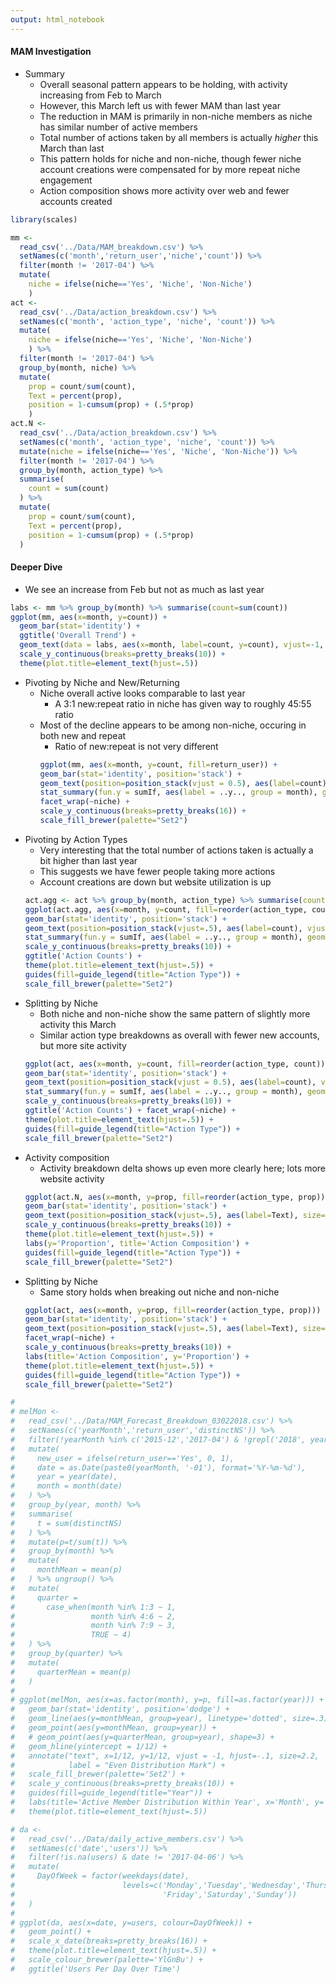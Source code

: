 ```yaml
---
output: html_notebook
---
```


#### MAM Investigation

* Summary
	* Overall seasonal pattern appears to be holding, with activity increasing from Feb to March
	* However, this March left us with fewer MAM than last year
	* The reduction in MAM is primarily in non-niche members as niche has similar number of active members
	* Total number of actions taken by all members is actually *higher* this March than last
	* This pattern holds for niche and non-niche, though fewer niche account creations were compensated for by more repeat niche engagement
	* Action composition shows more activity over web and fewer accounts created

```r
library(scales)

mm <- 
  read_csv('../Data/MAM_breakdown.csv') %>% 
  setNames(c('month','return_user','niche','count')) %>% 
  filter(month != '2017-04') %>% 
  mutate(
    niche = ifelse(niche=='Yes', 'Niche', 'Non-Niche')
    ) 
act <- 
  read_csv('../Data/action_breakdown.csv') %>% 
  setNames(c('month', 'action_type', 'niche', 'count')) %>% 
  mutate(
    niche = ifelse(niche=='Yes', 'Niche', 'Non-Niche')
    ) %>% 
  filter(month != '2017-04') %>% 
  group_by(month, niche) %>% 
  mutate(
    prop = count/sum(count),
    Text = percent(prop), 
    position = 1-cumsum(prop) + (.5*prop)
    )
act.N <- 
  read_csv('../Data/action_breakdown.csv') %>% 
  setNames(c('month', 'action_type', 'niche', 'count')) %>% 
  mutate(niche = ifelse(niche=='Yes', 'Niche', 'Non-Niche')) %>% 
  filter(month != '2017-04') %>% 
  group_by(month, action_type) %>% 
  summarise(
    count = sum(count)
  ) %>% 
  mutate(
    prop = count/sum(count),
    Text = percent(prop), 
    position = 1-cumsum(prop) + (.5*prop)
  )
```

#### Deeper Dive

* We see an increase from Feb but not as much as last year
```r
labs <- mm %>% group_by(month) %>% summarise(count=sum(count))
ggplot(mm, aes(x=month, y=count)) + 
  geom_bar(stat='identity') + 
  ggtitle('Overall Trend') + 
  geom_text(data = labs, aes(x=month, label=count, y=count), vjust=-1, size=2.5) + 
  scale_y_continuous(breaks=pretty_breaks(10)) + 
  theme(plot.title=element_text(hjust=.5)) 
```
* Pivoting by Niche and New/Returning
	* Niche overall active looks comparable to last year
	  * A 3:1 new:repeat ratio in niche has given way to roughly 45:55 ratio
	* Most of the decline appears to be among non-niche, occuring in both new and repeat
	  * Ratio of new:repeat is not very different
```r
ggplot(mm, aes(x=month, y=count, fill=return_user)) + 
  geom_bar(stat='identity', position='stack') + 
  geom_text(position=position_stack(vjust = 0.5), aes(label=count), size=2.5) +
  stat_summary(fun.y = sumIf, aes(label = ..y.., group = month), geom = "text", vjust=-.2) +
  facet_wrap(~niche) + 
  scale_y_continuous(breaks=pretty_breaks(16)) +
  scale_fill_brewer(palette="Set2")
```
* Pivoting by Action Types
	* Very interesting that the total number of actions taken is actually a bit higher than last year
	* This suggests we have fewer people taking more actions
	* Account creations are down but website utilization is up
```r
act.agg <- act %>% group_by(month, action_type) %>% summarise(count = sum(count))
ggplot(act.agg, aes(x=month, y=count, fill=reorder(action_type, count))) + 
  geom_bar(stat='identity', position='stack') + 
  geom_text(position=position_stack(vjust=.5), aes(label=count), vjust=0, size=2.5) +
  stat_summary(fun.y = sumIf, aes(label = ..y.., group = month), geom = "text", vjust=-.2) +
  scale_y_continuous(breaks=pretty_breaks(10)) + 
  ggtitle('Action Counts') + 
  theme(plot.title=element_text(hjust=.5)) + 
  guides(fill=guide_legend(title="Action Type")) +
  scale_fill_brewer(palette="Set2")
```
* Splitting by Niche
  * Both niche and non-niche show the same pattern of slightly more activity this March
  * Similar action type breakdowns as overall with fewer new accounts, but more site activity
```r
ggplot(act, aes(x=month, y=count, fill=reorder(action_type, count))) + 
  geom_bar(stat='identity', position='stack') + 
  geom_text(position=position_stack(vjust = 0.5), aes(label=count), vjust=0, size=2.5) +
  stat_summary(fun.y = sumIf, aes(label = ..y.., group = month), geom = "text", vjust=-.3) +
  scale_y_continuous(breaks=pretty_breaks(10)) + 
  ggtitle('Action Counts') + facet_wrap(~niche) + 
  theme(plot.title=element_text(hjust=.5)) + 
  guides(fill=guide_legend(title="Action Type")) +
  scale_fill_brewer(palette="Set2")
```
* Activity composition 
  * Activity breakdown delta shows up even more clearly here; lots more website activity
```r
ggplot(act.N, aes(x=month, y=prop, fill=reorder(action_type, prop))) + 
  geom_bar(stat='identity', position='stack') + 
  geom_text(position=position_stack(vjust=.5), aes(label=Text), size=2.5) +
  scale_y_continuous(breaks=pretty_breaks(10)) + 
  theme(plot.title=element_text(hjust=.5)) + 
  labs(y='Proportion', title='Action Composition') +
  guides(fill=guide_legend(title="Action Type")) +
  scale_fill_brewer(palette="Set2")
```
* Splitting by Niche
  * Same story holds when breaking out niche and non-niche
```r
ggplot(act, aes(x=month, y=prop, fill=reorder(action_type, prop))) + 
  geom_bar(stat='identity', position='stack') + 
  geom_text(position=position_stack(vjust=.5), aes(label=Text), size=3) +
  facet_wrap(~niche) + 
  scale_y_continuous(breaks=pretty_breaks(10)) + 
  labs(title='Action Composition', y='Proportion') + 
  theme(plot.title=element_text(hjust=.5)) +
  guides(fill=guide_legend(title="Action Type")) +
  scale_fill_brewer(palette="Set2")
```

```r
# 
# melMon <- 
#   read_csv('../Data/MAM_Forecast_Breakdown_03022018.csv') %>% 
#   setNames(c('yearMonth','return_user','distinctNS')) %>% 
#   filter(!yearMonth %in% c('2015-12','2017-04') & !grepl('2018', yearMonth)) %>% 
#   mutate(
#     new_user = ifelse(return_user=='Yes', 0, 1),
#     date = as.Date(paste0(yearMonth, '-01'), format='%Y-%m-%d'),
#     year = year(date),
#     month = month(date)
#   ) %>% 
#   group_by(year, month) %>% 
#   summarise(
#     t = sum(distinctNS)
#   ) %>% 
#   mutate(p=t/sum(t)) %>% 
#   group_by(month) %>%
#   mutate(
#     monthMean = mean(p)
#   ) %>% ungroup() %>% 
#   mutate(
#     quarter = 
#       case_when(month %in% 1:3 ~ 1,
#                 month %in% 4:6 ~ 2, 
#                 month %in% 7:9 ~ 3, 
#                 TRUE ~ 4)
#   ) %>% 
#   group_by(quarter) %>% 
#   mutate(
#     quarterMean = mean(p)
#   )
# 
# ggplot(melMon, aes(x=as.factor(month), y=p, fill=as.factor(year))) +
#   geom_bar(stat='identity', position='dodge') +
#   geom_line(aes(y=monthMean, group=year), linetype='dotted', size=.3) +
#   geom_point(aes(y=monthMean, group=year)) +
#   # geom_point(aes(y=quarterMean, group=year), shape=3) + 
#   geom_hline(yintercept = 1/12) + 
#   annotate("text", x=1/12, y=1/12, vjust = -1, hjust=-.1, size=2.2, 
#            label = "Even Distribution Mark") +
#   scale_fill_brewer(palette='Set2') + 
#   scale_y_continuous(breaks=pretty_breaks(10)) + 
#   guides(fill=guide_legend(title="Year")) +
#   labs(title='Active Member Distribution Within Year', x='Month', y='Proportion') +
#   theme(plot.title=element_text(hjust=.5))

```


```r
# da <-
#   read_csv('../Data/daily_active_members.csv') %>%
#   setNames(c('date','users')) %>%
#   filter(!is.na(users) & date != '2017-04-06') %>% 
#   mutate(
#     DayOfWeek = factor(weekdays(date),
#                        levels=c('Monday','Tuesday','Wednesday','Thursday',
#                                 'Friday','Saturday','Sunday'))
#   )
# 
# ggplot(da, aes(x=date, y=users, colour=DayOfWeek)) + 
#   geom_point() + 
#   scale_x_date(breaks=pretty_breaks(16)) +
#   theme(plot.title=element_text(hjust=.5)) + 
#   scale_colour_brewer(palette='YlGnBu') +
#   ggtitle('Users Per Day Over Time')
```

